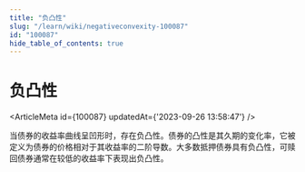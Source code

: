 ```yaml
---
title: "负凸性"
slug: "/learn/wiki/negativeconvexity-100087"
id: "100087"
hide_table_of_contents: true
---
```



# 负凸性

<ArticleMeta id={100087} updatedAt={'2023-09-26 13:58:47'} />
<div className='border-solid border-b border-t-0 my-4 border-[var(--ifm-color-gray-300)]' />

当债券的收益率曲线呈凹形时，存在负凸性。债券的凸性是其久期的变化率，它被定义为债券的价格相对于其收益率的二阶导数。大多数抵押债券具有负凸性，可赎回债券通常在较低的收益率下表现出负凸性。
